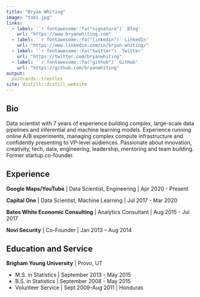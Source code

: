 ```yaml
---
title: "Bryan Whiting"
image: "tobi.jpg"
links:
  - label: '`r fontawesome::fa("signature")` Blog'
    url: "https://www.bryanwhiting.com"
  - label: '`r fontawesome::fa("linkedin")` LinkedIn'
    url: "https://www.linkedin.com/in/bryan-whiting/"
  - label: '`r fontawesome::fa("twitter")` Twitter'
    url: "https://twitter.com/bryanwhiting"
  - label: '`r fontawesome::fa("github")` GitHub'
    url: "https://github.com/bryanwhiting"
output:
  postcards::trestles
site: distill::distill_website
---
```

 
## Bio

Data scientist with 7 years of experience building complex, large-scale data pipelines and inferential and machine learning models. Experience running online A/B experiments, managing complex compute infrastructure and confidently presenting to VP-level audiences. Passionate about innovation, creativity, tech, data, engineering, leadership, mentoring and team building. Former startup co-founder.

## Experience

**Google Maps/YouTube** | Data Scientist, Engineering | Apr 2020 - Present

**Capital One** | Data Scientist, Machine Learning | Jul 2017 - Mar 2020

**Bates White Economic Consulting** | Analytics Consultant | Aug 2015 - Jul 2017

**Novi Security** | Co-Founder | Jan 2013 – Aug 2014

## Education and Service

**Brigham Young University** | Provo, UT

* M.S. in Statistics | September 2013 - May 2015
* B.S. in Statistics | September 2008 - May 2015
* Volunteer Service | Sept 2009-Aug 2011 | Honduras

